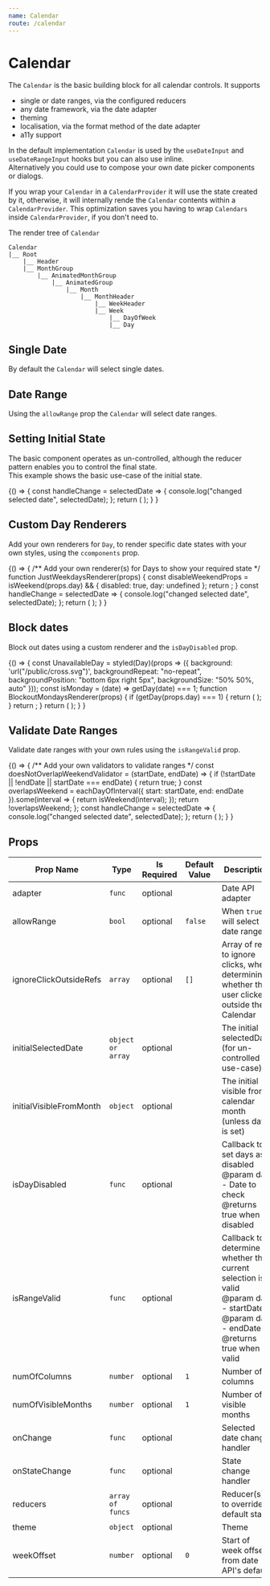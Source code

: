 ```yaml
---
name: Calendar
route: /calendar
---
```


# Calendar
The `Calendar` is the basic building block for all calendar controls.
It supports  

- single or date ranges, via the  configured reducers
- any date framework, via the date adapter
- theming
- localisation, via the format method of the date adapter
- a11y support

In the default implementation `Calendar` is used by the `useDateInput` and `useDateRangeInput` hooks but you can also use inline.  
Alternatively you could use to compose your own date picker components or dialogs.

If you wrap your `Calendar` in a `CalendarProvider` it will use the state created by it, otherwise, it will internally rende 
the `Calendar` contents within a `CalendarProvider`. This optimization saves you having to wrap `Calendars` inside `CalendarProvider`,
if you don't need to.  

The render tree of `Calendar`

```
Calendar
|__ Root  
    |__ Header  
    |__ MonthGroup  
        |__ AnimatedMonthGroup  
            |__ AnimatedGroup  
                |__ Month  
                    |__ MonthHeader  
                        |__ WeekHeader  
                        |__ Week  
                            |__ DayOfWeek  
                            |__ Day  
```

## Single Date
By default the `Calendar` will select single dates.

<Playground>
    <Calendar 
        adapter={dateAdapter} 
        numOfColumns={4} 
        numOfVisibleMonths={12} 
    />
</Playground>

## Date Range
Using the `allowRange` prop the `Calendar` will select date ranges.

<Playground>
    <Calendar 
        adapter={dateAdapter}
        allowRange
        numOfColumns={4}
        numOfVisibleMonths={12}
    />
</Playground>

## Setting Initial State
The basic component operates as un-controlled, although the reducer pattern enables you to control the final state.  
This example shows the basic use-case of the initial state.

<Playground>
{() => {
    const handleChange = selectedDate => {
        console.log("changed selected date", selectedDate);
    };
    return (
    <Calendar
        adapter={dateAdapter}
        initialSelectedDate={createDate("2020-02-20")}
        initialVisibleFromMonth={createDate("2020-02-01")}
        numOfVisibleMonths={12}
        numOfColumns={4}
        onChange={handleChange}
    />
    );
}
}
</Playground>

## Custom Day Renderers
Add your own renderers for `Day`, to render specific date states with your own styles, using the `ccomponents` prop.  

<Playground>
{() => {
    /** Add your own renderer(s) for Days to show your required state */
    function JustWeekdaysRenderer(props) {
        const disableWeekendProps = isWeekend(props.day) && {
            disabled: true,
            day: undefined
        };
        return <Day {...props} {...disableWeekendProps} />;
    }
    const handleChange = selectedDate => {
        console.log("changed selected date", selectedDate);
    };
    return (
        <Calendar
            adapter={dateAdapter}
            allowRange
            components={{
            Day: JustWeekdaysRenderer
            }}
            onChange={handleChange}
            numOfVisibleMonths={12}
            numOfColumns={4}
            weekOffset={1}
        />
    );
    }
}
</Playground>

## Block dates
Block out dates using a custom renderer and the `isDayDisabled` prop.  

<Playground>
{() => {
    const UnavailableDay = styled(Day)(props => ({
        background: 'url("/public/cross.svg")',
        backgroundRepeat: "no-repeat",
        backgroundPosition: "bottom 6px right 5px",
        backgroundSize: "50% 50%, auto"
    }));
    const isMonday = (date) => getDay(date) === 1;
    function BlockoutMondaysRenderer(props) {
        if (getDay(props.day) === 1) {
            return (
                <span style={{ cursor: "not-allowed" }}>
                    <UnavailableDay {...props} disabled />
                </span>
            );
        }
        return <Day {...props} />;
    }
    return (
    <Calendar
        adapter={dateAdapter}
        components={{
            Day: BlockoutMondaysRenderer
        }}
        isDayDisabled={isMonday}
        numOfVisibleMonths={12}
        numOfColumns={4}
        weekOffset={1}
    />);
    }
}
</Playground>

## Validate Date Ranges
Validate date ranges with your own rules using the `isRangeValid` prop.  

<Playground>
{() => {
  /** Add your own validators to validate ranges */
    const doesNotOverlapWeekendValidator = (startDate, endDate) => {
        if (!startDate || !endDate || startDate === endDate) {
            return true;
        }
        const overlapsWeekend = eachDayOfInterval({
            start: startDate,
            end: endDate
        }).some(interval => {
            return isWeekend(interval);
        });
        return !overlapsWeekend;
    };
    const handleChange = selectedDate => {
        console.log("changed selected date", selectedDate);
    };
    return (
        <Calendar
            adapter={dateAdapter}
            allowRange
            isRangeValid={doesNotOverlapWeekendValidator}
            onChange={handleChange}
            numOfVisibleMonths={12}
            numOfColumns={4}
            weekOffset={1}
        />
    );
  }
}
</Playground>

## Props
| Prop Name | Type | Is Required | Default Value | Description |
|-|-|-|-|-|
| adapter| `func`| optional| | Date API adapter|
| allowRange| `bool`| optional| `false`| When `true` will select a date range|
| ignoreClickOutsideRefs| `array`| optional| `[]`| Array of refs to ignore clicks, when determining whether the user clicked outside the Calendar|
| initialSelectedDate| `object or array`| optional| | The initial selectedDate (for un-controlled use-case)|
| initialVisibleFromMonth| `object`| optional| | The initial visible from calendar month (unless date is set)|
| isDayDisabled| `func`| optional| | Callback to set days as disabled   @param day - Date to check        @returns true when disabled|
| isRangeValid| `func`| optional| | Callback to determine whether the current selection is valid   @param day - startDate    @param day - endDate        @returns true when valid|
| numOfColumns| `number`| optional| `1`| Number of columns|
| numOfVisibleMonths| `number`| optional| `1`| Number of visible months|
| onChange| `func`| optional| | Selected date change handler|
| onStateChange| `func`| optional| | State change handler|
| reducers| `array of funcs`| optional| | Reducer(s), to override default state|
| theme| `object`| optional| | Theme|
| weekOffset| `number`| optional| `0`| Start of week offset from date API's default|
